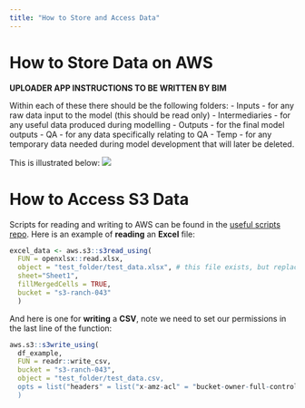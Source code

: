 ```yaml
---
title: "How to Store and Access Data"
---
```


# How to Store Data on AWS 

**UPLOADER APP INSTRUCTIONS TO BE WRITTEN BY BIM**

Within each of these there should be the following folders:
-   Inputs - for any raw data input to the model (this should be read only)
-   Intermediaries - for any useful data produced during modelling
-   Outputs - for the final model outputs
-   QA - for any data specifically relating to QA
-   Temp - for any temporary data needed during model development that will later be deleted.

This is illustrated below:
![](~/module_b_team_pages/assets/s3_structure.png)


# How to Access S3 Data

Scripts for reading and writing to AWS can be found in the [useful scripts repo](https://github.com/Defra-pEPR-Modelling-Team/useful_scripts/blob/main/AWS%20to%20R.Rmd). Here is an example of **reading** an **Excel** file:
```r
excel_data <- aws.s3::s3read_using(
  FUN = openxlsx::read.xlsx,
  object = "test_folder/test_data.xlsx", # this file exists, but replace with your own filepath
  sheet="Sheet1",
  fillMergedCells = TRUE,
  bucket = "s3-ranch-043"
  )
```

And here is one for **writing** a **CSV**, note we need to set our permissions in the last line of the function:
```r
aws.s3::s3write_using(
  df_example,
  FUN = readr::write_csv,
  bucket = "s3-ranch-043",
  object = "test_folder/test_data.csv,
  opts = list("headers" = list("x-amz-acl" = "bucket-owner-full-control")
  )
```
